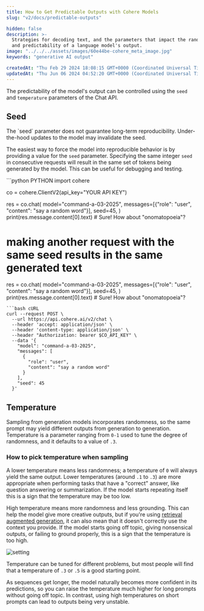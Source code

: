```yaml
---
title: How to Get Predictable Outputs with Cohere Models
slug: "v2/docs/predictable-outputs"

hidden: false 
description: >-
  Strategies for decoding text, and the parameters that impact the randomness
  and predictability of a language model's output.
image: "../../../assets/images/60e44be-cohere_meta_image.jpg"  
keywords: "generative AI output"

createdAt: "Thu Feb 29 2024 18:08:15 GMT+0000 (Coordinated Universal Time)"
updatedAt: "Thu Jun 06 2024 04:52:20 GMT+0000 (Coordinated Universal Time)"
---
```

The predictability of the model's output can be controlled using the `seed` and `temperature` parameters of the Chat API.

## Seed

<Info title="Note"> 
 The `seed` parameter does not guarantee long-term reproducibility. Under-the-hood updates to the model may invalidate the seed.
</Info>

The easiest way to force the model into reproducible behavior is by providing a value for the `seed` parameter. Specifying the same integer `seed` in consecutive requests will result in the same set of tokens being generated by the model. This can be useful for debugging and testing.

<CodeBlocks>
```python PYTHON
import cohere

co = cohere.ClientV2(api_key="YOUR API KEY")

res = co.chat(
    model="command-a-03-2025",
    messages=[{"role": "user", "content": "say a random word"}],
    seed=45,
)
print(res.message.content[0].text)  # Sure! How about "onomatopoeia"?

# making another request with the same seed results in the same generated text
res = co.chat(
    model="command-a-03-2025",
    messages=[{"role": "user", "content": "say a random word"}],
    seed=45,
)
print(res.message.content[0].text)  # Sure! How about "onomatopoeia"?
```
```bash cURL
curl --request POST \
  --url https://api.cohere.ai/v2/chat \
  --header 'accept: application/json' \
  --header 'content-type: application/json' \
  --header "Authorization: bearer $CO_API_KEY" \
  --data '{
    "model": "command-a-03-2025",
    "messages": [
      {
        "role": "user",
        "content": "say a random word"
      }
    ],
    "seed": 45
  }'
```
</CodeBlocks>

## Temperature

Sampling from generation models incorporates randomness, so the same prompt may yield different outputs from generation to generation. Temperature is a parameter ranging from `0-1` used to tune the degree of randomness, and it defaults to a value of `.3`.

### How to pick temperature when sampling

A lower temperature means less randomness; a temperature of `0` will always yield the same output. Lower temperatures (around `.1` to `.3`) are more appropriate when performing tasks that have a "correct" answer, like question answering or summarization. If the model starts repeating itself this is a sign that the temperature may be too low.

High temperature means more randomness and less grounding. This can help the model give more creative outputs, but if you're using [retrieval augmented generation](/v2/docs/retrieval-augmented-generation-rag), it can also mean that it doesn't correctly use the context you provide. If the model starts going off topic, giving nonsensical outputs, or failing to ground properly, this is a sign that the temperature is too high.

<img src='../../../assets/images/775d949-Temperature_Visual_1.png' alt='setting' />

Temperature can be tuned for different problems, but most people will find that a temperature of `.3` or `.5` is a good starting point.

As sequences get longer, the model naturally becomes more confident in its predictions, so you can raise the temperature much higher for long prompts without going off topic. In contrast, using high temperatures on short prompts can lead to outputs being very unstable.